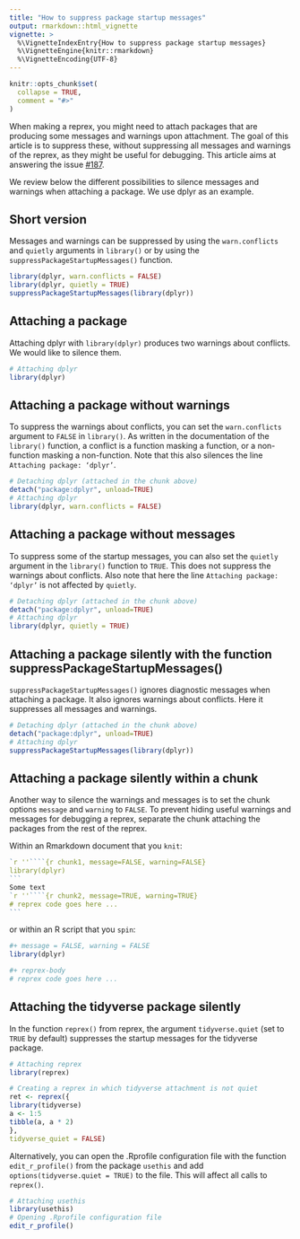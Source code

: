 ```yaml
---
title: "How to suppress package startup messages"
output: rmarkdown::html_vignette
vignette: >
  %\VignetteIndexEntry{How to suppress package startup messages}
  %\VignetteEngine{knitr::rmarkdown}
  %\VignetteEncoding{UTF-8}
---
```


```r
knitr::opts_chunk$set(
  collapse = TRUE,
  comment = "#>"
)
```

When making a reprex, you might need to attach packages that are producing some messages and warnings upon attachment. The goal of this article is to suppress these, without suppressing all messages and warnings of the reprex, as they might be useful for debugging. This article aims at answering the issue [#187](https://github.com/tidyverse/reprex/issues/187). 

We review below the different possibilities to silence messages and warnings when attaching a package. We use dplyr as an example.         

## Short version 

Messages and warnings can be suppressed by using the `warn.conflicts` and `quietly` arguments in `library()` or by using the `suppressPackageStartupMessages()` function.   

```r
library(dplyr, warn.conflicts = FALSE)
library(dplyr, quietly = TRUE)
suppressPackageStartupMessages(library(dplyr))
```

## Attaching a package

Attaching dplyr with `library(dplyr)` produces two warnings about conflicts. We would like to silence them.       

```r
# Attaching dplyr
library(dplyr)
```
    

## Attaching a package without warnings

To suppress the warnings about conflicts, you can set the `warn.conflicts` argument to `FALSE` in `library()`. As written in the documentation of the `library()` function, a conflict is a function masking a function, or a non-function masking a non-function. Note that this also silences the line `Attaching package: ‘dplyr’`.     

```r
# Detaching dplyr (attached in the chunk above)
detach("package:dplyr", unload=TRUE)
# Attaching dplyr
library(dplyr, warn.conflicts = FALSE)
```


## Attaching a package without messages

To suppress some of the startup messages, you can also set the `quietly` argument in the `library()` function to `TRUE`. This does not suppress the warnings about conflicts. Also note that here the line `Attaching package: ‘dplyr’` is not affected by `quietly`.

```r
# Detaching dplyr (attached in the chunk above)
detach("package:dplyr", unload=TRUE)
# Attaching dplyr
library(dplyr, quietly = TRUE)
```


## Attaching a package silently with the function suppressPackageStartupMessages()

`suppressPackageStartupMessages()` ignores diagnostic messages when attaching a package. It also ignores warnings about conflicts. Here it suppresses all messages and warnings. 
```r
# Detaching dplyr (attached in the chunk above)
detach("package:dplyr", unload=TRUE)
# Attaching dplyr
suppressPackageStartupMessages(library(dplyr))
```


## Attaching a package silently within a chunk

Another way to silence the warnings and messages is to set the chunk options `message` and `warning` to `FALSE`. To prevent hiding useful warnings and messages for debugging a reprex, separate the chunk attaching the packages from the rest of the reprex. 

Within an Rmarkdown document that you `knit`:

````r
`r ''````{r chunk1, message=FALSE, warning=FALSE}  
library(dplyr)  
```
Some text
`r ''````{r chunk2, message=TRUE, warning=TRUE}     
# reprex code goes here ... 
```
````

or within an R script that you `spin`: 

```r
#+ message = FALSE, warning = FALSE
library(dplyr)

#+ reprex-body
# reprex code goes here ...
```


## Attaching the tidyverse package silently

In the function `reprex()` from reprex, the argument `tidyverse.quiet` (set to `TRUE` by default) suppresses the startup messages for the tidyverse package.

```r
# Attaching reprex
library(reprex)

# Creating a reprex in which tidyverse attachment is not quiet
ret <- reprex({
library(tidyverse)
a <- 1:5
tibble(a, a * 2)
}, 
tidyverse_quiet = FALSE)
```

Alternatively, you can open the .Rprofile configuration file with the function `edit_r_profile()` from the package `usethis` and add `options(tidyverse.quiet = TRUE)` to the file. This will affect all calls to `reprex()`.
```r
# Attaching usethis
library(usethis)
# Opening .Rprofile configuration file
edit_r_profile()
```


